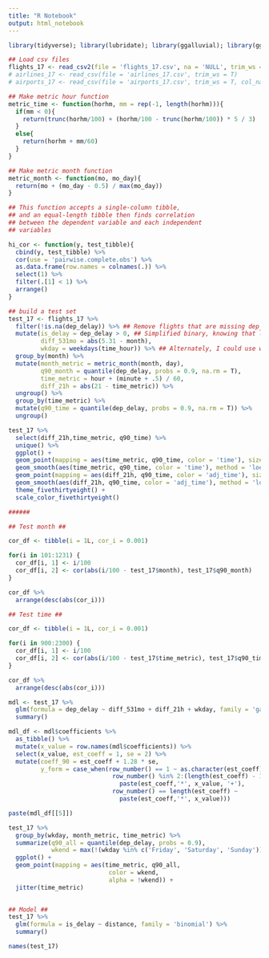 ```yaml
---
title: "R Notebook"
output: html_notebook
---
```



```r
library(tidyverse); library(lubridate); library(ggalluvial); library(ggthemes); library(nycflights13)
```




```r
## Load csv files
flights_17 <- read_csv2(file = 'flights_17.csv', na = 'NULL', trim_ws = T)
# airlines_17 <- read_csv(file = 'airlines_17.csv', trim_ws = T)
# airports_17 <- read_csv(file = 'airports_17.csv', trim_ws = T, col_names = c('airport_name', 'airport_iata', 'airport_st'))
```


```r
## Make metric hour function
metric_time <- function(horhm, mm = rep(-1, length(horhm))){
  if(mm < 0){
    return(trunc(horhm/100) + (horhm/100 - trunc(horhm/100)) * 5 / 3)
  }
  else{
    return(horhm + mm/60)
  }
}

```


```r
## Make metric month function
metric_month <- function(mo, mo_day){
  return(mo + (mo_day - 0.5) / max(mo_day))
}
```


```r
## This function accepts a single-column tibble,
## and an equal-length tibble then finds correlation
## between the dependent variable and each independent
## variables

hi_cor <- function(y, test_tibble){  
  cbind(y, test_tibble) %>%
  cor(use = 'pairwise.complete.obs') %>%
  as.data.frame(row.names = colnames(.)) %>%
  select(1) %>%
  filter(.[1] < 1) %>%
  arrange()
}

```


```r
## build a test set 
test_17 <- flights_17 %>%
  filter(!is.na(dep_delay)) %>% ## Remove flights that are missing dep_delay
  mutate(is_delay = dep_delay > 0, ## Simplified binary, knowing that logical coerces to numeric as 1 or 0
         diff_531mo = abs(5.31 - month), 
         wkday = weekdays(time_hour)) %>% ## Alternately, I could use wday to get the day number, but get better results with categorical variables
  group_by(month) %>%
  mutate(month_metric = metric_month(month, day),
         q90_month = quantile(dep_delay, probs = 0.9, na.rm = T),
         time_metric = hour + (minute + .5) / 60,
         diff_21h = abs(21 - time_metric)) %>%
  ungroup() %>%
  group_by(time_metric) %>%
  mutate(q90_time = quantile(dep_delay, probs = 0.9, na.rm = T)) %>%
  ungroup()

test_17 %>%
  select(diff_21h,time_metric, q90_time) %>%
  unique() %>%
  ggplot() +
  geom_point(mapping = aes(time_metric, q90_time, color = 'time'), size = 1) +
  geom_smooth(aes(time_metric, q90_time, color = 'time'), method = 'loess') +
  geom_point(mapping = aes(diff_21h, q90_time, color = 'adj_time'), size = 1) +
  geom_smooth(aes(diff_21h, q90_time, color = 'adj_time'), method = 'loess') +
  theme_fivethirtyeight() +
  scale_color_fivethirtyeight()

######         
```

```r
## Test month ##

cor_df <- tibble(i = 1L, cor_i = 0.001)

for(i in 101:1231) {
  cor_df[i, 1] <- i/100
  cor_df[i, 2] <- cor(abs(i/100 - test_17$month), test_17$q90_month)
}

cor_df %>%
  arrange(desc(abs(cor_i)))

```

```r
## Test time ##

cor_df <- tibble(i = 1L, cor_i = 0.001)

for(i in 900:2300) {
  cor_df[i, 1] <- i/100
  cor_df[i, 2] <- cor(abs(i/100 - test_17$time_metric), test_17$q90_time)
}

cor_df %>%
  arrange(desc(abs(cor_i)))

```



```r
mdl <- test_17 %>%
  glm(formula = dep_delay ~ diff_531mo + diff_21h + wkday, family = 'gaussian') %>%
  summary()

mdl_df <- mdl$coefficients %>%
  as_tibble() %>%
  mutate(x_value = row.names(mdl$coefficients)) %>%
  select(x_value, est_coeff = 1, se = 2) %>%
  mutate(coeff_90 = est_coeff + 1.28 * se,
         y_form = case_when(row_number() == 1 ~ as.character(est_coeff),
                             row_number() %in% 2:(length(est_coeff) - 1) ~
                               paste(est_coeff,'*', x_value, '+'),
                             row_number() == length(est_coeff) ~
                               paste(est_coeff,'*', x_value)))

paste(mdl_df[[5]])
```


```r
test_17 %>%
  group_by(wkday, month_metric, time_metric) %>%
  summarize(q90_all = quantile(dep_delay, probs = 0.9),
            wkend = max(!(wkday %in% c('Friday', 'Saturday', 'Sunday')))) %>%
  ggplot() +
  geom_point(mapping = aes(time_metric, q90_all,
                            color = wkend,
                            alpha = !wkend)) +
  jitter(time_metric)
  

```


```r
## Model ##
test_17 %>%
  glm(formula = is_delay ~ distance, family = 'binomial') %>%
  summary()

```


```r
names(test_17)
```

